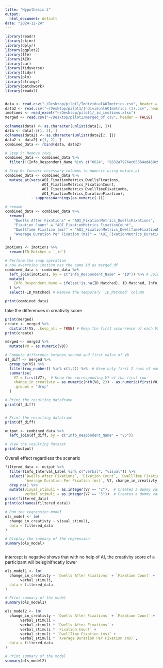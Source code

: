 ```yaml
---
title: "Hypothesis 3"
output:
  html_document: default
date: "2024-12-24"
---
```


```r
library(readr)
library(skimr)
library(dplyr)
library(ggplot2)
library(lfe)
library(AER)
library(car)
library(tidyverse)
library(tidyr)
library(plm)
library(stringr)
library(patchwork)
library(readxl)



```


```r
data <- read.csv("~/Desktop/pilot1/IndividualAOImetrics.csv", header = FALSE)
data2 <- read.csv("~/Desktop/pilot1/IndividualAOImetrics (1).csv", header = FALSE)
imotions <- read_excel("~/Desktop/pilot1/_id_imotions.xlsx")
merged <- read.csv("~/Desktop/pilot1/merged_df.csv", header = FALSE)
```


```r
colnames(data) <- as.character(unlist(data[2, ]))
data <- data[-c(1, 2), ]
colnames(data2) <- as.character(unlist(data2[2, ]))
data2 <- data2[-c(1, 2), ]
combined_data <- rbind(data, data2)

# Step 5: Remove rows
combined_data <- combined_data %>%
  filter(!(Info_Respondent_Name %in% c("0024", "6632a7976ac65354ad468c94")))

# Step 6: Convert necessary columns to numeric using mutate_at
combined_data <- combined_data %>%
  mutate_at(vars(AOI_FixationMetrics_DwellsFixations,
                 AOI_FixationMetrics_FixationCount,
                 AOI_FixationMetrics_DwellTimeFixationMs,
                 AOI_FixationMetrics_DurationFixation),
            ~ suppressWarnings(as.numeric(.)))

# rename
combined_data <- combined_data %>%
  rename(
    "Dwells After Fixations" = "AOI_FixationMetrics_DwellsFixations",
    "Fixation Count" = "AOI_FixationMetrics_FixationCount",
    "DwellTime Fixation (ms)" = "AOI_FixationMetrics_DwellTimeFixationMs",
    "Average Duration Per Fixation (ms)" = "AOI_FixationMetrics_DurationFixation"
  )

imotions <- imotions %>%
  rename(ID_Matched = `_id`)

# Perform the swap operation
# now everthing imotion has the same id as merged_df
combined_data <- combined_data %>%
  left_join(imotions, by = c("Info_Respondent_Name" = "ID")) %>% # Join to get `ID_Matched`
  mutate(
    Info_Respondent_Name = ifelse(!is.na(ID_Matched), ID_Matched, Info_Respondent_Name) # Replace if match
  ) %>%
  select(-ID_Matched) # Remove the temporary `ID_Matched` column

print(combined_data)
```

take the differences in creativity score
```r
print(merged)
create <- merged %>%
  distinct(V5, .keep_all = TRUE) # Keep the first occurrence of each V5 value
print(create)

merged <- merged %>%
  mutate(V8 = as.numeric(V8))

# Compute difference between second and first value of V8
df_diff <- merged %>%
  group_by(V5) %>%
  filter(row_number() %in% c(1,2)) %>%  # Keep only first 2 rows of each group
  summarise(
    V7 = first(V7),  # Keep the corresponding V7 of the first row
    change_in_creativty = as.numeric(nth(V8, 2)) - as.numeric(first(V8)),  # Ensure numeric subtraction
    .groups = "drop"
  )

# Print the resulting dataframe
print(df_diff)


# Print the resulting dataframe
print(df_diff)

```


```r

output <- combined_data %>%
  left_join(df_diff, by = c("Info_Respondent_Name" = "V5"))

# View the resulting dataset
print(output)


```
Overall effect regardless the scenario
```r
filtered_data <- output %>%
  filter(Info_Interval_Label %in% c("verbal", "visual")) %>%
  select(`Dwells After Fixations`, `Fixation Count`, `DwellTime Fixation (ms)`,
         `Average Duration Per Fixation (ms)`, V7, change_in_creativty, Info_Respondent_Name, Info_Interval_Label) %>%
  drop_na() %>%
  mutate(visual_stimuli = as.integer(V7 == "2"),  # Creates a dummy variable for V7 = "2"
         verbal_stimuli = as.integer(V7 == "5"))  # Creates a dummy variable for V7 = "5"
print(filtered_data)
print(colnames(filtered_data))

```
```r
# Run the regression model
ols_model <- lm(
  change_in_creativty ~ visual_stimuli,
  data = filtered_data
)

# Display the summary of the regression
summary(ols_model)



```
intercept is negative shows that with no help of AI, the creativity score of a participant will beisginifncatly lower
```r
ols_model1 <- lm(
  change_in_creativty ~ `Dwells After Fixations` + `Fixation Count` + `DwellTime Fixation (ms)` + `Average Duration Per Fixation (ms)` +
       verbal_stimuli, 
  data = filtered_data
)

# Print summary of the model
summary(ols_model1)
```



```r


ols_model2 <- lm(
  change_in_creativty ~ `Dwells After Fixations` + `Fixation Count` + `DwellTime Fixation (ms)` + `Average Duration Per Fixation (ms)` +
       verbal_stimuli +
       verbal_stimuli * `Dwells After Fixations` +
       verbal_stimuli * `Fixation Count` +
       verbal_stimuli * `DwellTime Fixation (ms)` +
       verbal_stimuli * `Average Duration Per Fixation (ms)`,
  data = filtered_data
)

# Print summary of the model
summary(ols_model2)

```

